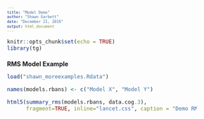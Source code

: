 ```yaml
---
title: "Model Demo"
author: "Shawn Garbett"
date: "December 21, 2016"
output: html_document
---
```

<style type="text/css">

body, td {
   font-size: 12px;
}
code.r{
  font-size: 12px;
}
pre {
  font-size: 10px
}
</style>
```r
knitr::opts_chunk$set(echo = TRUE)
library(tg)
```

### RMS Model Example
```r
load("shawn_moreexamples.Rdata")

names(models.rbans) <- c("Model X", "Model Y")

html5(summary_rms(models.rbans, data.cog.3),
      fragment=TRUE, inline="lancet.css", caption = "Demo RMS Model", id="rms1")
```
